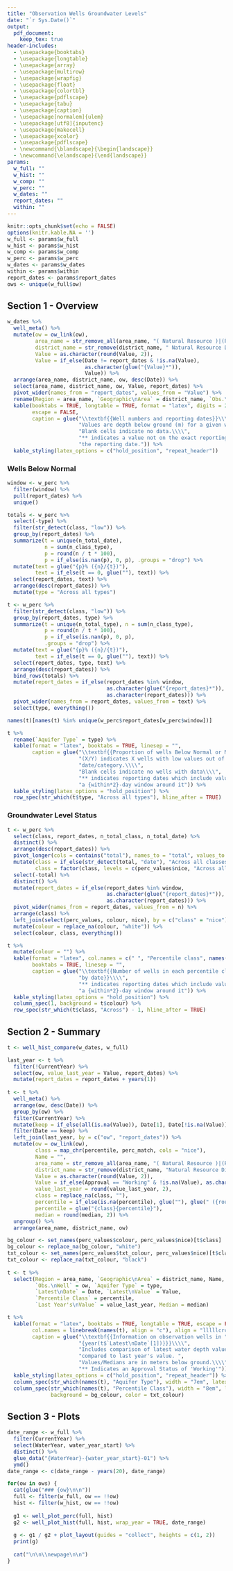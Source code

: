 ```yaml
---
title: "Observation Wells Groundwater Levels"
date: "`r Sys.Date()`"
output: 
  pdf_document:
    keep_tex: true
header-includes:
  - \usepackage{booktabs}
  - \usepackage{longtable}
  - \usepackage{array}
  - \usepackage{multirow}
  - \usepackage{wrapfig}
  - \usepackage{float}
  - \usepackage{colortbl}
  - \usepackage{pdflscape}
  - \usepackage{tabu}
  - \usepackage{caption}
  - \usepackage[normalem]{ulem}
  - \usepackage[utf8]{inputenc}
  - \usepackage{makecell}
  - \usepackage{xcolor}
  - \usepackage{pdflscape}
  - \newcommand{\blandscape}{\begin{landscape}}
  - \newcommand{\elandscape}{\end{landscape}}
params: 
  w_full: ""
  w_hist: ""
  w_comp: ""
  w_perc: ""
  w_dates: ""
  report_dates: ""
  within: ""
---
```


```r
knitr::opts_chunk$set(echo = FALSE)
options(knitr.kable.NA = '')
w_full <- params$w_full
w_hist <- params$w_hist
w_comp <- params$w_comp
w_perc <- params$w_perc
w_dates <- params$w_dates
within <- params$within
report_dates <- params$report_dates
ows <- unique(w_full$ow)
```

## Section 1 - Overview


```r
w_dates %>%
  well_meta() %>%
  mutate(ow = ow_link(ow),
         area_name = str_remove_all(area_name, "( Natural Resource )|(Region)|(Area)"),
         district_name = str_remove(district_name, " Natural Resource District"),
         Value = as.character(round(Value, 2)),
         Value = if_else(Date != report_dates & !is.na(Value), 
                         as.character(glue("{Value}*")),
                         Value)) %>%
  arrange(area_name, district_name, ow, desc(Date)) %>%
  select(area_name, district_name, ow, Value, report_dates) %>%
  pivot_wider(names_from = "report_dates", values_from = "Value") %>%
  rename(Region = area_name, `Geographic\nArea` = district_name, `Obs.\nWell` = ow) %>%
  kable(booktabs = TRUE, longtable = TRUE, format = "latex", digits = 2, linesep = "",
        escape = FALSE,
        caption = glue("\\textbf{{Well numbers and reporting dates}}\\\\",
                       "Values are depth below ground (m) for a given well/date.\\\\",
                       "Blank cells indicate no data.\\\\",
                       "** indicates a value not on the exact reporting date but within a {within*2}-day window around ",
                       "the reporting date.")) %>%
  kable_styling(latex_options = c("hold_position", "repeat_header"))
```

\newpage

### Wells Below Normal

```r
window <- w_perc %>%
  filter(window) %>%
  pull(report_dates) %>%
  unique()

totals <- w_perc %>%
  select(-type) %>%
  filter(str_detect(class, "low")) %>%
  group_by(report_dates) %>%
  summarize(t = unique(n_total_date), 
            n = sum(n_class_type),
            p = round(n / t * 100),
            p = if_else(is.nan(p), 0, p), .groups = "drop") %>%
  mutate(text = glue("{p}% ({n}/{t})"),
         text = if_else(t == 0, glue(""), text)) %>%
  select(report_dates, text) %>%
  arrange(desc(report_dates)) %>%
  mutate(type = "Across all types")

t <- w_perc %>%
  filter(str_detect(class, "low")) %>%
  group_by(report_dates, type) %>%
  summarize(t = unique(n_total_type), n = sum(n_class_type),
            p = round(n / t * 100),
            p = if_else(is.nan(p), 0, p),
            .groups = "drop") %>%
  mutate(text = glue("{p}% ({n}/{t})"), 
         text = if_else(t == 0, glue(""), text)) %>%
  select(report_dates, type, text) %>%
  arrange(desc(report_dates)) %>%
  bind_rows(totals) %>%
  mutate(report_dates = if_else(report_dates %in% window, 
                                as.character(glue("{report_dates}*")), 
                                as.character(report_dates))) %>%
  pivot_wider(names_from = report_dates, values_from = text) %>%
  select(type, everything())

names(t)[names(t) %in% unique(w_perc$report_dates[w_perc$window])]

t %>%
  rename(`Aquifer Type` = type) %>%
  kable(format = "latex", booktabs = TRUE, linesep = "",
        caption = glue("\\textbf{{Proportion of wells Below Normal or Much Below Normal}}\\\\",
                       "(X/Y) indicates X wells with low values out of Y wells total for that ",
                       "date/category.\\\\",
                       "Blank cells indicate no wells with data\\\\",
                       "** indicates reporting dates which include values within ",
                       "a {within*2}-day window around it")) %>%
  kable_styling(latex_options = "hold_position") %>%
  row_spec(str_which(t$type, "Across all types"), hline_after = TRUE)
```

### Groundwater Level Status
```r
t <- w_perc %>%
  select(class, report_dates, n_total_class, n_total_date) %>%
  distinct() %>%
  arrange(desc(report_dates)) %>%
  pivot_longer(cols = contains("total"), names_to = "total", values_to = "n") %>%
  mutate(class = if_else(str_detect(total, "date"), "Across all classes", class),
         class = factor(class, levels = c(perc_values$nice, "Across all classes"))) %>%
  select(-total) %>%
  distinct() %>%
  mutate(report_dates = if_else(report_dates %in% window, 
                                as.character(glue("{report_dates}*")), 
                                as.character(report_dates))) %>%
  pivot_wider(names_from = report_dates, values_from = n) %>%
  arrange(class) %>%
  left_join(select(perc_values, colour, nice), by = c("class" = "nice")) %>%
  mutate(colour = replace_na(colour, "white")) %>%
  select(colour, class, everything())

t %>%
  mutate(colour = "") %>%
  kable(format = "latex", col.names = c(" ", "Percentile class", names(.)[-c(1:2)]), 
        booktabs = TRUE, linesep = "",
        caption = glue("\\textbf{{Number of wells in each percentile class ",
                       "by date}}\\\\",
                       "** indicates reporting dates which include values within ",
                       "a {within*2}-day window around it")) %>%
  kable_styling(latex_options = "hold_position") %>%
  column_spec(1, background = t$colour) %>%
  row_spec(str_which(t$class, "Across") - 1, hline_after = TRUE)
```

\newpage

\blandscape
## Section 2 - Summary

\captionsetup{width=0.9\paperwidth}

```r
t <- well_hist_compare(w_dates, w_full)

last_year <- t %>%
  filter(!CurrentYear) %>%
  select(ow, value_last_year = Value, report_dates) %>%
  mutate(report_dates = report_dates + years(1))
  
t <- t %>%
  well_meta() %>%
  arrange(ow, desc(Date)) %>%
  group_by(ow) %>%
  filter(CurrentYear) %>%
  mutate(keep = if_else(all(is.na(Value)), Date[1], Date[!is.na(Value)][1])) %>%
  filter(Date == keep) %>%
  left_join(last_year, by = c("ow", "report_dates")) %>%
  mutate(ow = ow_link(ow),
         class = map_chr(percentile, perc_match, cols = "nice"),
         Name = "", 
         area_name = str_remove_all(area_name, "( Natural Resource )|(Region)|(Area)"),
         district_name = str_remove(district_name, "Natural Resource District"), 
         Value = as.character(round(Value, 2)), 
         Value = if_else(Approval == "Working" & !is.na(Value), as.character(glue("{Value}*")), Value),
         value_last_year = round(value_last_year, 2),
         class = replace_na(class, ""),
         percentile = if_else(is.na(percentile), glue(""), glue(" ({round(percentile * 100)}\\%)")),
         percentile = glue("{class}{percentile}"),
         median = round(median, 2)) %>%
  ungroup() %>%
  arrange(area_name, district_name, ow)

bg_colour <- set_names(perc_values$colour, perc_values$nice)[t$class]
bg_colour <- replace_na(bg_colour, "white")
txt_colour <- set_names(perc_values$txt_colour, perc_values$nice)[t$class]
txt_colour <- replace_na(txt_colour, "black")
                        
t <- t %>%
  select(Region = area_name, `Geographic\nArea` = district_name, Name, 
         `Obs.\nWell` = ow, `Aquifer Type` = type, 
         `Latest\nDate` = Date, `Latest\nValue` = Value, 
         `Percentile Class` = percentile,
         `Last Year's\nValue` = value_last_year, Median = median)

t %>%
  kable(format = "latex", booktabs = TRUE, longtable = TRUE, escape = FALSE, linesep = "",
        col.names = linebreak(names(t), align = "c"), align = "lllllcrcrr",
        caption = glue("\\textbf{{Information on observation wells in ",
                       "{year(t$`Latest\nDate`[1])}}}\\\\", 
                       "Includes comparison of latest water depth value ",
                       "compared to last year's value. ",
                       "Values/Medians are in meters below ground.\\\\",
                       "** Indicates an Approval Status of 'Working'")) %>%
  kable_styling(latex_options = c("hold_position", "repeat_header")) %>%
  column_spec(str_which(names(t), "Aquifer Type"), width = "7em", latex_valign = "m") %>%
  column_spec(str_which(names(t), "Percentile Class"), width = "8em", latex_valign = "m", 
              background = bg_colour, color = txt_colour)
```

\elandscape


\newpage

## Section 3 -  Plots

```r
date_range <- w_full %>%
  filter(CurrentYear) %>%
  select(WaterYear, water_year_start) %>%
  distinct() %>%
  glue_data("{WaterYear}-{water_year_start}-01") %>%
  ymd()
date_range <- c(date_range - years(20), date_range)

for(ow in ows) {
  cat(glue("### {ow}\n\n"))
  full <- filter(w_full, ow == !!ow)
  hist <- filter(w_hist, ow == !!ow)
  
  g1 <- well_plot_perc(full, hist)
  g2 <- well_plot_hist(full, hist, wrap_year = TRUE, date_range)
  
  g <- g1 / g2 + plot_layout(guides = "collect", heights = c(1, 2))
  print(g)
  
  cat("\n\n\\newpage\n\n")
}
```




